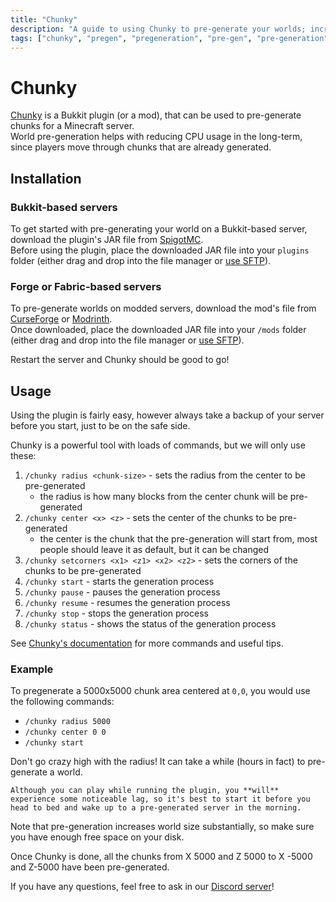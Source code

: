 ```yaml
---
title: "Chunky"
description: "A guide to using Chunky to pre-generate your worlds; increase performance and reduce server lag."
tags: ["chunky", "pregen", "pregeneration", "pre-gen", "pre-generation", "performance", "lag", "minecraft", "minecraft server", "optimize server"]
---
```



# Chunky

[Chunky](https://github.com/pop4959/Chunky) is a Bukkit plugin (or a mod), that can be used to pre-generate chunks for a Minecraft server.<br/>
World pre-generation helps with reducing CPU usage in the long-term, since players move through chunks that are already generated.

## Installation

### Bukkit-based servers

To get started with pre-generating your world on a Bukkit-based server, download the plugin's JAR file from [SpigotMC](https://www.spigotmc.org/resources/chunky.81534/).<br/>
Before using the plugin, place the downloaded JAR file into your `plugins` folder (either drag and drop into the file manager or [use SFTP](../../lime/importing-files)).

### Forge or Fabric-based servers

To pre-generate worlds on modded servers, download the mod's file from [CurseForge](https://www.curseforge.com/minecraft/mc-mods/chunky-pregenerator-forge) or [Modrinth](https://modrinth.com/mod/chunky).<br/>
Once downloaded, place the downloaded JAR file into your `/mods` folder (either drag and drop into the file manager or [use SFTP](../../lime/importing-files)).

Restart the server and Chunky should be good to go!

## Usage

Using the plugin is fairly easy, however always take a backup of your server before you start, just to be on the safe side.

Chunky is a powerful tool with loads of commands, but we will only use these:

1. `/chunky radius <chunk-size>` - sets the radius from the center to be pre-generated
    - the radius is how many blocks from the center chunk will be pre-generated
2. `/chunky center <x> <z>` - sets the center of the chunks to be pre-generated
    - the center is the chunk that the pre-generation will start from, most people should leave it as default, but it can be changed
3. `/chunky setcorners <x1> <z1> <x2> <z2>` - sets the corners of the chunks to be pre-generated
4. `/chunky start` - starts the generation process
5. `/chunky pause` - pauses the generation process
6. `/chunky resume` - resumes the generation process
7. `/chunky stop` - stops the generation process
8. `/chunky status` - shows the status of the generation process

See [Chunky's documentation](https://github.com/pop4959/Chunky/wiki) for more commands and useful tips.

### Example

To pregenerate a 5000x5000 chunk area centered at `0,0`, you would use the following commands:

- `/chunky radius 5000`
- `/chunky center 0 0`
- `/chunky start`

<Callout type="warning" emoji="⚠️">
    Don't go crazy high with the radius! It can take a while (hours in fact) to pre-generate a world.

    Although you can play while running the plugin, you **will** experience some noticeable lag, so it's best to start it before you head to bed and wake up to a pre-generated server in the morning.
</Callout>
<Callout type="warning" emoji="⚠️">
    Note that pre-generation increases world size substantially, so make sure you have enough free space on your disk.
</Callout>

Once Chunky is done, all the chunks from X 5000 and Z 5000 to X -5000 and Z-5000 have been pre-generated.

If you have any questions, feel free to ask in our [Discord server](https://berrybyte.net/discord)!